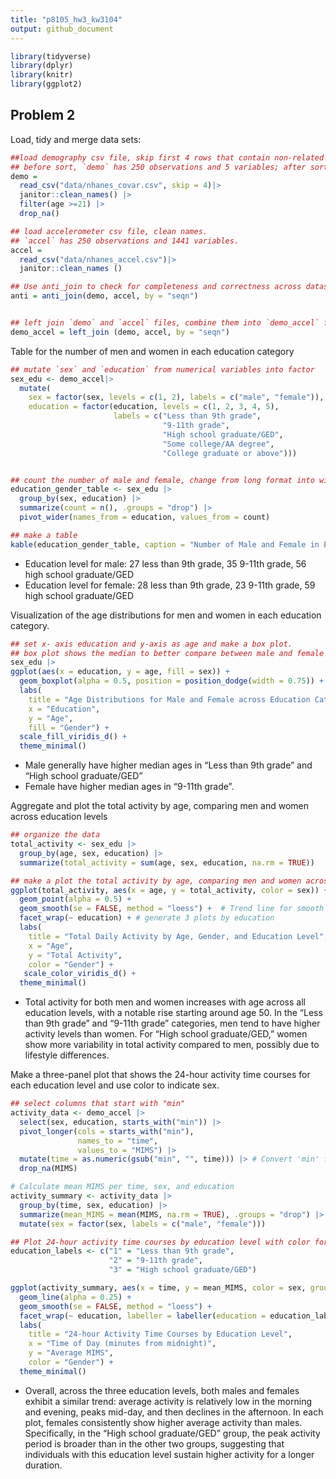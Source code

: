 ```yaml
---
title: "p8105_hw3_kw3104"
output: github_document
---
```

```r
library(tidyverse)
library(dplyr)
library(knitr)
library(ggplot2)
```

## Problem 2

Load, tidy and merge data sets:
```r
##load demography csv file, skip first 4 rows that contain non-related information, clean names.
## before sort, `demo` has 250 observations and 5 variables; after sort, `demo` has 228 observations and 5 variables.
demo = 
  read_csv("data/nhanes_covar.csv", skip = 4)|>
  janitor::clean_names() |>
  filter(age >=21) |>
  drop_na()

## load accelerometer csv file, clean names.
## `accel` has 250 observations and 1441 variables.
accel = 
  read_csv("data/nhanes_accel.csv")|>
  janitor::clean_names ()

## Use anti_join to check for completeness and correctness across datasets. `anti` shows 0 observation and 5 variables, means the all rows are matched.
anti = anti_join(demo, accel, by = "seqn")


## left join `demo` and `accel` files, combine them into `demo_accel` file based on seqn. `demo_accel` has 228 observations and 1445 variables
demo_accel = left_join (demo, accel, by = "seqn")

```

Table for the number of men and women in each education category
```r
## mutate `sex` and `education` from numerical variables into factor
sex_edu <- demo_accel|>
  mutate(
    sex = factor(sex, levels = c(1, 2), labels = c("male", "female")),
    education = factor(education, levels = c(1, 2, 3, 4, 5), 
                       labels = c("Less than 9th grade", 
                                  "9-11th grade", 
                                  "High school graduate/GED", 
                                  "Some college/AA degree", 
                                  "College graduate or above")))


## count the number of male and female, change from long format into wide format using `pivot_wider`.
education_gender_table <- sex_edu |>
  group_by(sex, education) |>
  summarize(count = n(), .groups = "drop") |>
  pivot_wider(names_from = education, values_from = count)

## make a table
kable(education_gender_table, caption = "Number of Male and Female in Each Education Category")
```
* Education level for male: 27 less than 9th grade, 35 9-11th grade, 56 high school graduate/GED
* Education level for female: 28 less than 9th grade, 23 9-11th grade, 59 high school graduate/GED

Visualization of the age distributions for men and women in each education category.
```r
## set x- axis education and y-axis as age and make a box plot. 
## box plot shows the median to better compare between male and female
sex_edu |>
ggplot(aes(x = education, y = age, fill = sex)) + 
  geom_boxplot(alpha = 0.5, position = position_dodge(width = 0.75)) +
  labs(
    title = "Age Distributions for Male and Female across Education Categories",
    x = "Education",
    y = "Age",
    fill = "Gender") +
  scale_fill_viridis_d() +
  theme_minimal()
```

* Male generally have higher median ages in "Less than 9th grade" and "High school graduate/GED"
* Female have higher median ages in "9-11th grade".


Aggregate and plot the total activity by age, comparing men and women across education levels
```r
## organize the data
total_activity <- sex_edu |>
  group_by(age, sex, education) |>
  summarize(total_activity = sum(age, sex, education, na.rm = TRUE))

## make a plot the total activity by age, comparing men and women across education levels
ggplot(total_activity, aes(x = age, y = total_activity, color = sex)) +
  geom_point(alpha = 0.5) + 
  geom_smooth(se = FALSE, method = "loess") +  # Trend line for smooth visualization
  facet_wrap(~ education) + # generate 3 plots by education
  labs(
    title = "Total Daily Activity by Age, Gender, and Education Level",
    x = "Age",
    y = "Total Activity",
    color = "Gender") +
   scale_color_viridis_d() +
  theme_minimal()
```

* Total activity for both men and women increases with age across all education levels, with a notable rise starting around age 50. In the "Less than 9th grade" and "9-11th grade" categories, men tend to have higher activity levels than women. For "High school graduate/GED," women show more variability in total activity compared to men, possibly due to lifestyle differences.

Make a three-panel plot that shows the 24-hour activity time courses for each education level and use color to indicate sex. 
```r
## select columns that start with "min"
activity_data <- demo_accel |>
  select(sex, education, starts_with("min")) |>
  pivot_longer(cols = starts_with("min"), 
               names_to = "time", 
               values_to = "MIMS") |>
  mutate(time = as.numeric(gsub("min", "", time))) |> # Convert 'min' from dbl to numerical 
  drop_na(MIMS)

# Calculate mean MIMS per time, sex, and education
activity_summary <- activity_data |>
  group_by(time, sex, education) |>
  summarize(mean_MIMS = mean(MIMS, na.rm = TRUE), .groups = "drop") |>
  mutate(sex = factor(sex, labels = c("male", "female"))) 

## Plot 24-hour activity time courses by education level with color for sex
education_labels <- c("1" = "Less than 9th grade", 
                      "2" = "9-11th grade", 
                      "3" = "High school graduate/GED")

ggplot(activity_summary, aes(x = time, y = mean_MIMS, color = sex, group = sex)) +
  geom_line(alpha = 0.25) +
  geom_smooth(se = FALSE, method = "loess") +
  facet_wrap(~ education, labeller = labeller(education = education_labels)) +
  labs(
    title = "24-hour Activity Time Courses by Education Level",
    x = "Time of Day (minutes from midnight)",
    y = "Average MIMS",
    color = "Gender") +
  theme_minimal()
```
* Overall, across the three education levels, both males and females exhibit a similar trend: average activity is relatively low in the morning and evening, peaks mid-day, and then declines in the afternoon. In each plot, females consistently show higher average activity than males. Specifically, in the "High school graduate/GED" group, the peak activity period is broader than in the other two groups, suggesting that individuals with this education level sustain higher activity for a longer duration.



